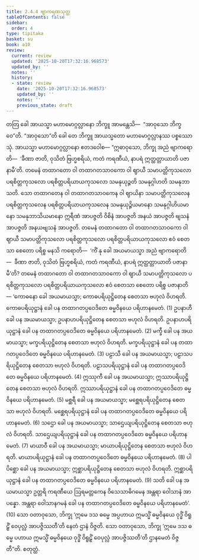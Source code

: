 ```yaml
---
title: 2.4.4 ဗျာကရဏသုတ္တ
tableOfContents: false
sidebar:
  order: 4
type: tipitaka
basket: su
book: a10
review:
  current: review
  updated: '2025-10-20T17:32:16.968573'
  updated_by: ''
  notes: ''
  history:
  - state: review
    date: '2025-10-20T17:32:16.968573'
    updated_by: ''
    notes: ''
    previous_state: draft
---
```



<DynamicBreadcrumb />


<ReviewStatus review={frontmatter.review} showDetails={true} />

<HypothesisAnnotation frontmatter={frontmatter} />

<Division number="84" book="a10" e="ch" v="17" p="380">

<Paragraph number="642" book="a10">
တတြ ခေါ အာယသ္မာ မဟာမောဂ္ဂလ္လာနော ဘိက္ခူ အာမန္တေသိ—  “အာဝုသော ဘိက္ခဝေ”တိ. “အာဝုသော”တိ ခေါ တေ ဘိက္ခူ အာယသ္မတော မဟာမောဂ္ဂလ္လာနဿ ပစ္စဿောသုံ. အာယသ္မာ မဟာမောဂ္ဂလ္လာနော ဧတဒဝေါစ—
</Paragraph>

<Paragraph number="643" book="a10">
“ဣဓာဝုသော, ဘိက္ခု အညံ ဗျာကရောတိ—  ‘ခီဏာ ဇာတိ, ဝုသိတံ ဗြဟ္မစရိယံ, ကတံ ကရဏီယံ, နာပရံ ဣတ္ထတ္တာယာတိ ပဇာနာမီ’တိ. တမေနံ တထာဂတော ဝါ တထာဂတသာဝကော ဝါ ဈာယီ သမာပတ္တိကုသလော ပရစိတ္တကုသလော ပရစိတ္တပရိယာယကုသလော သမနုယုဉ္ဇတိ သမနုဂ္ဂါဟတိ သမနုဘာသတိ. သော တထာဂတေန ဝါ တထာဂတသာဝကေန ဝါ ဈာယိနာ သမာပတ္တိကုသလေန ပရစိတ္တကုသလေန ပရစိတ္တပရိယာယကုသလေန သမနုယုဉ္ဇိယမာနော သမနုဂ္ဂါဟိယမာနော သမနုဘာသိယမာနော ဣရီဏံ အာပဇ္ဇတိ ဝိစိနံ အာပဇ္ဇတိ အနယံ အာပဇ္ဇတိ ဗျသနံ အာပဇ္ဇတိ အနယဗျသနံ အာပဇ္ဇတိ.
</Paragraph>

<Paragraph number="644" book="a10">
တမေနံ တထာဂတော ဝါ တထာဂတသာဝကော ဝါ ဈာယီ သမာပတ္တိကုသလော ပရစိတ္တကုသလော ပရစိတ္တပရိယာယကုသလော ဧဝံ စေတသာ စေတော ပရိစ္စ မနသိ ကရောတိ—  ‘ကိံ နု ခေါ အယမာယသ္မာ အညံ ဗျာကရောတိ—  ခီဏာ ဇာတိ, ဝုသိတံ ဗြဟ္မစရိယံ, ကတံ ကရဏီယံ, နာပရံ ဣတ္ထတ္တာယာတိ ပဇာနာမီ’တိ?
</Paragraph>

<Paragraph number="645" book="a10">
တမေနံ တထာဂတော ဝါ တထာဂတသာဝကော ဝါ ဈာယီ သမာပတ္တိကုသလော ပရစိတ္တကုသလော ပရစိတ္တပရိယာယကုသလော ဧဝံ စေတသာ စေတော ပရိစ္စ ပဇာနာတိ—
</Paragraph>

<Paragraph number="646" book="a10">
‘ကောဓနော ခေါ အယမာယသ္မာ; ကောဓပရိယုဋ္ဌိတေန စေတသာ ဗဟုလံ ဝိဟရတိ. ကောဓပရိယုဋ္ဌာနံ ခေါ ပန တထာဂတပ္ပဝေဒိတေ ဓမ္မဝိနယေ ပရိဟာနမေတံ. (1)
</Paragraph>

<Paragraph number="647" book="a10">
ဥပနာဟီ ခေါ ပန အယမာယသ္မာ; ဥပနာဟပရိယုဋ္ဌိတေန စေတသာ ဗဟုလံ ဝိဟရတိ. ဥပနာဟပရိယုဋ္ဌာနံ ခေါ ပန တထာဂတပ္ပဝေဒိတေ ဓမ္မဝိနယေ ပရိဟာနမေတံ. (2)
</Paragraph>

<Paragraph number="648" book="a10">
မက္ခီ ခေါ ပန အယမာယသ္မာ; မက္ခပရိယုဋ္ဌိတေန စေတသာ ဗဟုလံ ဝိဟရတိ. မက္ခပရိယုဋ္ဌာနံ ခေါ ပန တထာဂတပ္ပဝေဒိတေ ဓမ္မဝိနယေ ပရိဟာနမေတံ. (3)
</Paragraph>

<Paragraph number="649" book="a10">
ပဠာသီ ခေါ ပန အယမာယသ္မာ; ပဠာသပရိယုဋ္ဌိတေန စေတသာ ဗဟုလံ ဝိဟရတိ. ပဠာသပရိယုဋ္ဌာနံ ခေါ ပန တထာဂတပ္ပဝေဒိတေ ဓမ္မဝိနယေ ပရိဟာနမေတံ. (4)
</Paragraph>

<Paragraph number="650" book="a10">
ဣဿုကီ ခေါ ပန အယမာယသ္မာ; ဣဿာပရိယုဋ္ဌိတေန စေတသာ ဗဟုလံ ဝိဟရတိ. ဣဿာပရိယုဋ္ဌာနံ ခေါ ပန တထာဂတပ္ပဝေဒိတေ ဓမ္မဝိနယေ ပရိဟာနမေတံ. (5)
</Paragraph>

<Paragraph number="651" book="a10">
မစ္ဆရီ ခေါ ပန အယမာယသ္မာ; မစ္ဆေရပရိယုဋ္ဌိတေန စေတသာ ဗဟုလံ ဝိဟရတိ. မစ္ဆေရပရိယုဋ္ဌာနံ ခေါ ပန တထာဂတပ္ပဝေဒိတေ ဓမ္မဝိနယေ ပရိဟာနမေတံ. (6)
</Paragraph>

<Paragraph number="652" book="a10">
သဌော ခေါ ပန အယမာယသ္မာ; သာဌေယျပရိယုဋ္ဌိတေန စေတသာ ဗဟုလံ ဝိဟရတိ. သာဌေယျပရိယုဋ္ဌာနံ ခေါ ပန တထာဂတပ္ပဝေဒိတေ ဓမ္မဝိနယေ ပရိဟာနမေတံ. (7)
</Paragraph>

<Paragraph number="653" book="a10">
မာယာဝီ ခေါ ပန အယမာယသ္မာ; မာယာပရိယုဋ္ဌိတေန စေတသာ ဗဟုလံ ဝိဟရတိ. မာယာပရိယုဋ္ဌာနံ ခေါ ပန တထာဂတပ္ပဝေဒိတေ ဓမ္မဝိနယေ ပရိဟာနမေတံ. (8)
</Paragraph>

<Paragraph number="654" book="a10">
ပါပိစ္ဆော ခေါ ပန အယမာယသ္မာ; ဣစ္ဆာပရိယုဋ္ဌိတေန စေတသာ ဗဟုလံ ဝိဟရတိ. ဣစ္ဆာပရိယုဋ္ဌာနံ ခေါ ပန တထာဂတပ္ပဝေဒိတေ ဓမ္မဝိနယေ ပရိဟာနမေတံ. (9)
</Paragraph>

<Paragraph number="655" book="a10">
သတိ ခေါ ပန အယမာယသ္မာ ဥတ္တရိ ကရဏီယေ ဩရမတ္တကေန ဝိသေသာဓိဂမေန အန္တရာ ဝေါသာနံ အာပန္နော. အန္တရာ ဝေါသာနဂမနံ ခေါ ပန တထာဂတပ္ပဝေဒိတေ ဓမ္မဝိနယေ ပရိဟာနမေတံ’. (10)
</Paragraph>

<Paragraph number="656" book="a10">
သော ဝတာဝုသော, ဘိက္ခု ‘ဣမေ ဒသ ဓမ္မေ အပ္ပဟာယ ဣမသ္မိံ ဓမ္မဝိနယေ ဝုဒ္ဓိံ ဝိရူဠှိံ ဝေပုလ္လံ အာပဇ္ဇိဿတီ’တိ နေတံ ဌာနံ ဝိဇ္ဇတိ. သော ဝတာဝုသော, ဘိက္ခု ‘ဣမေ ဒသ ဓမ္မေ ပဟာယ ဣမသ္မိံ ဓမ္မဝိနယေ ဝုဒ္ဓိံ ဝိရူဠှိံ ဝေပုလ္လံ အာပဇ္ဇိဿတီ’တိ ဌာနမေတံ ဝိဇ္ဇတီ”တိ.

</Paragraph>
</Division>

<Paragraph number="657" type="center" book="a10">
စတုတ္ထံ.
</Paragraph>